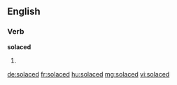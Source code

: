 ==English==

===Verb===
'''solaced'''

# {{past of|solace}}

[[de:solaced]]
[[fr:solaced]]
[[hu:solaced]]
[[mg:solaced]]
[[vi:solaced]]